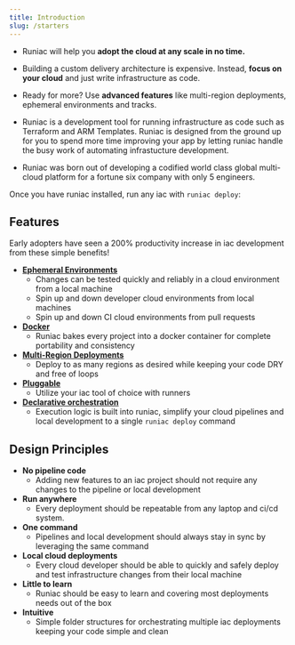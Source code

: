 ```yaml
---
title: Introduction
slug: /starters
---
```



- Runiac will help you **adopt the cloud at any scale in no time.**

- Building a custom delivery architecture is expensive. Instead, **focus on your cloud** and just write infrastructure as code.

- Ready for more? Use **advanced features** like multi-region deployments, ephemeral environments and tracks.

- Runiac is a development tool for running infrastructure as code such as Terraform and ARM Templates. Runiac is designed from the ground up for you to spend more time improving your app by letting runiac handle the busy work of automating infrastucture development.

- Runiac was born out of developing a codified world class global multi-cloud platform for a fortune six company with only 5 engineers.

Once you have runiac installed, run any iac with `runiac deploy`:

<TerminalTabs></TerminalTabs>

<!-- Runiac's primary feature is enabling easy, meaningful local development that mimics a production deployment.
This enables two large benefits: -->

<!-- > runiac core is meant to be run within an image. We do **not** recommend running the `runiac` core binary in another image, as it might not work.

We'd love to hear from you! Submit github issues for questions, issues or feedback. -->

## Features

Early adopters have seen a 200% productivity increase in iac development from these simple benefits!

- [**Ephemeral Environments**](ephemeral-environments.md)
  - Changes can be tested quickly and reliably in a cloud environment from a local machine
  - Spin up and down developer cloud environments from local machines
  - Spin up and down CI cloud environments from pull requests
- [**Docker**](containers.md)
  - Runiac bakes every project into a docker container for complete portability and consistency
- [**Multi-Region Deployments**](multi-region.md)
  - Deploy to as many regions as desired while keeping your code DRY and free of loops
- [**Pluggable**](runners.md)
  - Utilize your iac tool of choice with runners
- [**Declarative orchestration**](steps.md)
  - Execution logic is built into runiac, simplify your cloud pipelines and local development to a single `runiac deploy` command

## Design Principles

- **No pipeline code**
  - Adding new features to an iac project should not require any changes to the pipeline or local development
- **Run anywhere**
  - Every deployment should be repeatable from any laptop and ci/cd system.
- **One command**
  - Pipelines and local development should always stay in sync by leveraging the same command
- **Local cloud deployments**
  - Every cloud developer should be able to quickly and safely deploy and test infrastructure changes from their local machine
- **Little to learn**
  - Runiac should be easy to learn and covering most deployments needs out of the box
- **Intuitive**
  - Simple folder structures for orchestrating multiple iac deployments keeping your code simple and clean
